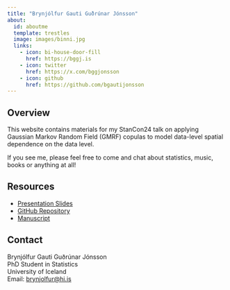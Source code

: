 ```yaml
---
title: "Brynjólfur Gauti Guðrúnar Jónsson"
about:
  id: aboutme
  template: trestles
  image: images/binni.jpg
  links:
    - icon: bi-house-door-fill
      href: https://bggj.is
    - icon: twitter
      href: https://x.com/bggjonsson
    - icon: github
      href: https://github.com/bgautijonsson
---
```


:::{#aboutme}

## Overview

This website contains materials for my StanCon24 talk on applying Gaussian Markov Random Field (GMRF) copulas to model data-level spatial dependence on the data level.

If you see me, please feel free to come and chat about statistics, music, books or anything at all!

## Resources

- [Presentation Slides](/presentation/)
- [GitHub Repository](https://github.com/bgautijonsson/stancon24)
- [Manuscript](https://bggj.is/materneigenpaper/)

## Contact

Brynjólfur Gauti Guðrúnar Jónsson  
PhD Student in Statistics  
University of Iceland  
Email: [brynjolfur@hi.is](mailto:brynjolfur@hi.is)


:::